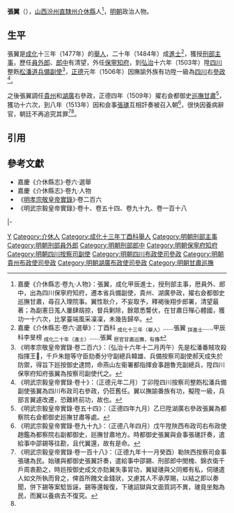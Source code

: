 '''張翼'''（{{bd|15世紀||16世紀}}），[[山西等處承宣布政使司|山西]][[汾州|汾州直隸州]][[介休縣|介休縣]]人<ref name=djs>嘉慶《介休縣志·卷九·人物》：張翼，成化甲辰進士，授刑部主事，厯員外、郎中，出為四川保寧府知府，遷本省兵備副使，貴州、湖廣參政，擢右僉都御史巡撫甘肅，尋召入理院事。翼性耿介，不妄取予，釋褐後翔步郎署，清望最著；為副憲日羗人屢肆刼掠，督兵剿除，餘眾悉讋伏，在甘肅日殫心體國，獲功一十六次，比掌臺端風采凜凜，未幾告歸卒。</ref>，[[明朝|明朝]]政治人物。

==生平==
張翼是[[成化|成化]]十三年（1477年）的[[舉人|舉人]]，二十年（1484年）成[[進士|進士]]<ref>嘉慶《介休縣志·卷六·選舉》：丁酉科 <sub>成化十三年（舉人）</sub>……張翼 <sub>詳進士</sub>……甲辰科李旻榜 <sub>成化二十年（進士）</sub>……張翼 <sub>厯官甘肅巡撫，有傳</sub></ref>，獲授[[刑部|刑部]][[主事|主事]]，歷任[[員外郎|員外郎]]、[[郎中_(官職)|郎中]]有清望，外任[[保寧府|保寧]][[知府|知府]]，到[[弘治|弘治]]十六年（1503年）陞[[四川等處提刑按察使司|四川]]整飭[[松潘道|松潘道]][[兵備副使|兵備副使]]<ref>《明孝宗敬皇帝實錄·卷二百六》：（弘治十六年十二月丙午）先是松潘番賊攻殺指揮王𥛚，千戶朱鎧等守臣劾奏分守副總兵韓雄、兵備按察司副使郝天成失於防禦，得旨下廵按御史逮問，命燕山左衞署都指揮僉事趙魯充副總兵，陞四川保寧府知府張翼為按察司副使代之。</ref>，[[正德_(明朝)|正德]]元年（1506年）因撫諭外族有功陞一級為[[四川等處承宣布政使司|四川]]右[[參政|參政]]<ref>《明武宗毅皇帝實錄·卷十》：（正德元年二月）丁卯陞四川按察司整飭松潘兵備副使張翼為四川布政司右參政，仍莅舊任。翼以撫諭番族有功，擬陞一級，兵部言翼遽改遷，恐難終前功，故也。</ref>。

之後張翼調任[[貴州等處承宣布政使司|貴州]]和[[湖廣等處承宣布政使司|湖廣]]右參政，正德四年（1509年）擢右僉都御史[[巡撫甘肅|巡撫甘肅]]<ref>《明武宗毅皇帝實錄·卷五十四》：（正德四年九月）乙巳陞湖廣右參政張翼為都察院右僉都御史廵撫甘肅等處。</ref>，獲功十六次，到八年（1513年）因和僉事[[張璡|張璡]]互相訐奏被召入朝<ref>《明武宗毅皇帝實錄·卷九十九》：（正德八年四月）戊午陞陜西布政司右布政使趙鑑為都察院右副都御史，廵撫甘肅地方。時都御史張翼與僉事張璡訐奏，遣給事中邵錫等往勘，且代翼還，故有是命。</ref>，很快因養病辭官，朝廷不再追究其罪<ref>《明武宗毅皇帝實錄·卷一百十八》：（正德九年十一月癸酉）勒陜西按察司僉事張璡為民。始璡與都御史張翼訐奏，遣給事中邵錫、刑部郎中閔槐、錦衣衛千戶周衷勘之，時廵按御史成文亦劾翼失事冐功，翼疑璡與父同鄉有私，伺璡遣人如文所執而脅之，俾首所餽文金錢狀，又慮其人不承厚賜，以結之即以奏聞，併下錫等案騐皆誣，錫等還報復，下璡詔獄與文面質詞不異，璡竟坐黜為民，而翼以養病去不復究。</ref><ref name=djs/>。

==引用==
{{reflist}}

==參考文獻==
*嘉慶《介休縣志》·卷六·選舉
*嘉慶《介休縣志》·卷九·人物
*《[[明實錄|明孝宗敬皇帝實錄]]》·卷二百六
*《明武宗毅皇帝實錄》·卷十、卷五十四、卷九十九、卷一百十八

{{start box}}
{{s-off}}
{{s-before|[[史書_(成化進士)|史書]]}}
{{s-title|明朝保寧府知府|弘治年間－1503年}}
{{s-after|[[姜洪|姜洪]]}}
|-
{{s-before|[[胡瑞|胡瑞]]}}
{{s-title|明朝甘肅巡撫|1509年－1513年}}
{{s-after|[[趙鑑|趙鑑]]}}
{{end box}}

{{成化二十年甲辰科殿試金榜}}

[[Category:张姓|Y]]
[[Category:介休人|Category:介休人]]
[[Category:成化十三年丁酉科舉人|Category:成化十三年丁酉科舉人]]
[[Category:明朝刑部主事|Category:明朝刑部主事]]
[[Category:明朝刑部員外郎|Category:明朝刑部員外郎]]
[[Category:明朝刑部郎中|Category:明朝刑部郎中]]
[[Category:明朝保寧府知府|Category:明朝保寧府知府]]
[[Category:明朝四川按察司副使|Category:明朝四川按察司副使]]
[[Category:明朝四川布政使司參政|Category:明朝四川布政使司參政]]
[[Category:明朝貴州布政使司參政|Category:明朝貴州布政使司參政]]
[[Category:明朝湖廣布政使司參政|Category:明朝湖廣布政使司參政]]
[[Category:明朝甘肅巡撫|Category:明朝甘肅巡撫]]